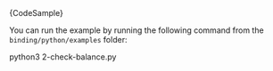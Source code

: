 
<CodeBlock className="language-python">
    {CodeSample}
</CodeBlock>

You can run the example by running the following command from the `binding/python/examples` folder:

<CodeBlock className="language-bash">
    python3 2-check-balance.py
</CodeBlock>
